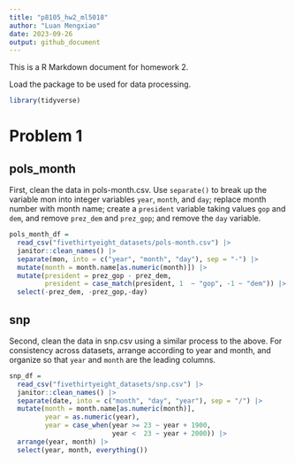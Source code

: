 ```yaml
---
title: "p8105_hw2_ml5018"
author: "Luan Mengxiao"
date: 2023-09-26
output: github_document
---
```


This is a R Markdown document for homework 2.

Load the package to be used for data processing.

```r
library(tidyverse)
```

# Problem 1

## pols_month

First, clean the data in pols-month.csv. Use `separate()` to break up the variable mon into integer variables `year`, `month`, and `day`; replace month number with month name; create a `president` variable taking values `gop` and `dem`, and remove `prez_dem` and `prez_gop`; and remove the `day` variable.

```r
pols_month_df = 
  read_csv("fivethirtyeight_datasets/pols-month.csv") |>
  janitor::clean_names() |>
  separate(mon, into = c("year", "month", "day"), sep = "-") |>
  mutate(month = month.name[as.numeric(month)]) |>
  mutate(president = prez_gop - prez_dem,
         president = case_match(president, 1  ~ "gop", -1 ~ "dem")) |>
  select(-prez_dem, -prez_gop,-day)
```

## snp

Second, clean the data in snp.csv using a similar process to the above. For consistency across datasets, arrange according to year and month, and organize so that `year` and `month` are the leading columns.

```r
snp_df = 
  read_csv("fivethirtyeight_datasets/snp.csv") |>
  janitor::clean_names() |>
  separate(date, into = c("month", "day", "year"), sep = "/") |>
  mutate(month = month.name[as.numeric(month)],
         year = as.numeric(year),
         year = case_when(year >= 23 ~ year + 1900,
                          year <  23 ~ year + 2000)) |>
  arrange(year, month) |>
  select(year, month, everything())
```

